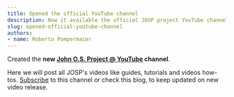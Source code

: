 ```yaml
---
title: Opened the official YouTube channel
description: Now it available the official JOSP project YouTube channel
slug: opened-official-youtube-channel
authors:
- name: Roberto Pompermaier
---
```


Created the **new [John O.S. Project @ YouTube](https://www.youtube.com/channel/UCb4HveVMSmCaSaluou6D3xQ) channel**.

Here we will post all JOSP's videos like guides, tutorials and videos how-tos. [Subscribe](https://www.youtube.com/channel/UCb4HveVMSmCaSaluou6D3xQ?sub_confirmation=1) to this channel or check this blog, to keep updated on new video release.

<!--truncate-->
